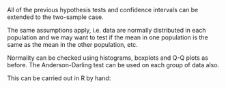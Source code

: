 <p>

\subsubsection{Two Sample Tests}


All of the previous hypothesis tests and confidence intervals can be extended to the two-sample case.

The same assumptions apply, i.e. data are normally distributed in each population and we may want to test if the mean in one
population is the same as the mean in the other population, etc.

Normality can be checked using histograms, boxplots and Q-Q plots as before. The Anderson-Darling test can be used on
each group of data also.


<p>

\subsubsection{Implementation}

This can be carried out in R by hand:

\large \begin{verbatim}
>obs.vals <- matrix(c(43,9,44,4), nrow=2, byrow=T)
>row.tots <- apply(obs.vals, 1, sum)
>col.tots <- apply(obs.vals, 2, sum)
>exp.vals <- row.tots%o%col.tots/sum(obs.vals)
>TS <- sum((obs.vals-exp.vals)^2/exp.vals)
>TS
>[1] 1.777415
\end{verbatim}
